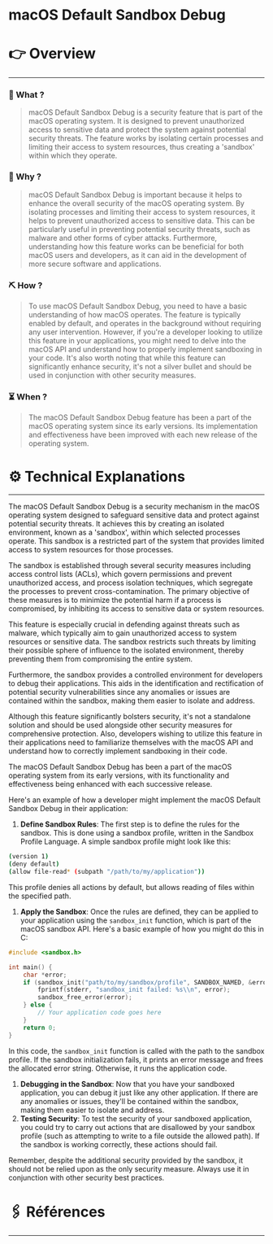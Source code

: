 # macOS Default Sandbox Debug


# 👉 Overview

---

### 👀 What ?

> macOS Default Sandbox Debug is a security feature that is part of the macOS operating system. It is designed to prevent unauthorized access to sensitive data and protect the system against potential security threats. The feature works by isolating certain processes and limiting their access to system resources, thus creating a 'sandbox' within which they operate.
> 

### 🧐 Why ?

> macOS Default Sandbox Debug is important because it helps to enhance the overall security of the macOS operating system. By isolating processes and limiting their access to system resources, it helps to prevent unauthorized access to sensitive data. This can be particularly useful in preventing potential security threats, such as malware and other forms of cyber attacks. Furthermore, understanding how this feature works can be beneficial for both macOS users and developers, as it can aid in the development of more secure software and applications.
> 

### ⛏️ How ?

> To use macOS Default Sandbox Debug, you need to have a basic understanding of how macOS operates. The feature is typically enabled by default, and operates in the background without requiring any user intervention. However, if you're a developer looking to utilize this feature in your applications, you might need to delve into the macOS API and understand how to properly implement sandboxing in your code. It's also worth noting that while this feature can significantly enhance security, it's not a silver bullet and should be used in conjunction with other security measures.
> 

### ⏳ When ?

> The macOS Default Sandbox Debug feature has been a part of the macOS operating system since its early versions. Its implementation and effectiveness have been improved with each new release of the operating system.
> 

# ⚙️ Technical Explanations

---

The macOS Default Sandbox Debug is a security mechanism in the macOS operating system designed to safeguard sensitive data and protect against potential security threats. It achieves this by creating an isolated environment, known as a 'sandbox', within which selected processes operate. This sandbox is a restricted part of the system that provides limited access to system resources for those processes.

The sandbox is established through several security measures including access control lists (ACLs), which govern permissions and prevent unauthorized access, and process isolation techniques, which segregate the processes to prevent cross-contamination. The primary objective of these measures is to minimize the potential harm if a process is compromised, by inhibiting its access to sensitive data or system resources.

This feature is especially crucial in defending against threats such as malware, which typically aim to gain unauthorized access to system resources or sensitive data. The sandbox restricts such threats by limiting their possible sphere of influence to the isolated environment, thereby preventing them from compromising the entire system.

Furthermore, the sandbox provides a controlled environment for developers to debug their applications. This aids in the identification and rectification of potential security vulnerabilities since any anomalies or issues are contained within the sandbox, making them easier to isolate and address.

Although this feature significantly bolsters security, it's not a standalone solution and should be used alongside other security measures for comprehensive protection. Also, developers wishing to utilize this feature in their applications need to familiarize themselves with the macOS API and understand how to correctly implement sandboxing in their code.

The macOS Default Sandbox Debug has been a part of the macOS operating system from its early versions, with its functionality and effectiveness being enhanced with each successive release.

Here's an example of how a developer might implement the macOS Default Sandbox Debug in their application:

1. **Define Sandbox Rules**: The first step is to define the rules for the sandbox. This is done using a sandbox profile, written in the Sandbox Profile Language. A simple sandbox profile might look like this:

```bash
(version 1)
(deny default)
(allow file-read* (subpath "/path/to/my/application"))

```

This profile denies all actions by default, but allows reading of files within the specified path.

1. **Apply the Sandbox**: Once the rules are defined, they can be applied to your application using the `sandbox_init` function, which is part of the macOS sandbox API. Here's a basic example of how you might do this in C:

```c
#include <sandbox.h>

int main() {
    char *error;
    if (sandbox_init("path/to/my/sandbox/profile", SANDBOX_NAMED, &error) != 0) {
        fprintf(stderr, "sandbox_init failed: %s\\n", error);
        sandbox_free_error(error);
    } else {
        // Your application code goes here
    }
    return 0;
}

```

In this code, the `sandbox_init` function is called with the path to the sandbox profile. If the sandbox initialization fails, it prints an error message and frees the allocated error string. Otherwise, it runs the application code.

1. **Debugging in the Sandbox**: Now that you have your sandboxed application, you can debug it just like any other application. If there are any anomalies or issues, they'll be contained within the sandbox, making them easier to isolate and address.
2. **Testing Security**: To test the security of your sandboxed application, you could try to carry out actions that are disallowed by your sandbox profile (such as attempting to write to a file outside the allowed path). If the sandbox is working correctly, these actions should fail.

Remember, despite the additional security provided by the sandbox, it should not be relied upon as the only security measure. Always use it in conjunction with other security best practices.

# 🖇️ Références

---